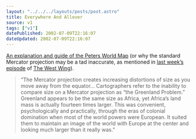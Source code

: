 ```yaml
---
layout: "../../../layouts/posts/post.astro"
title: Everywhere And Allover
source: v1
tags: ["v1"]
datePublished: 2002-07-09T22:16:07
dateUpdated: 2002-07-09T22:16:07
---
```


[An explanation and guide of the Peters World Map][1] (or why the standard Mercator projection may be a tad inaccurate, as mentioned in [last week&#8217;s episode][2] of [The West Wing][3]).

> &#8220;The Mercator projection creates increasing distortions of size as you move away from the equator&#8230; Cartographers refer to the inability to compare size on a Mercator projection as &#8220;the Greenland Problem.&#8221; Greenland appears to be the same size as Africa, yet Africa&#8217;s land mass is actually fourteen times larger. This was convenient, psychologically and practically, through the eras of colonial domination when most of the world powers were European. It suited them to maintain an image of the world with Europe at the center and looking much larger than it really was.&#8221;

[1]: http://www.diversophy.com/petersmap.htm "Diversophy: An explanation and guide of the Peters World Map"
[2]: http://thewestwing.tktv.net/Episodes2/quotes/16.html "TKtv: Quotes from Somebody's Going to Emergency, Somebody's Going to Jail"
[3]: http://www.nbc.com/The_West_Wing/ "NBC.com: The West Wing"
